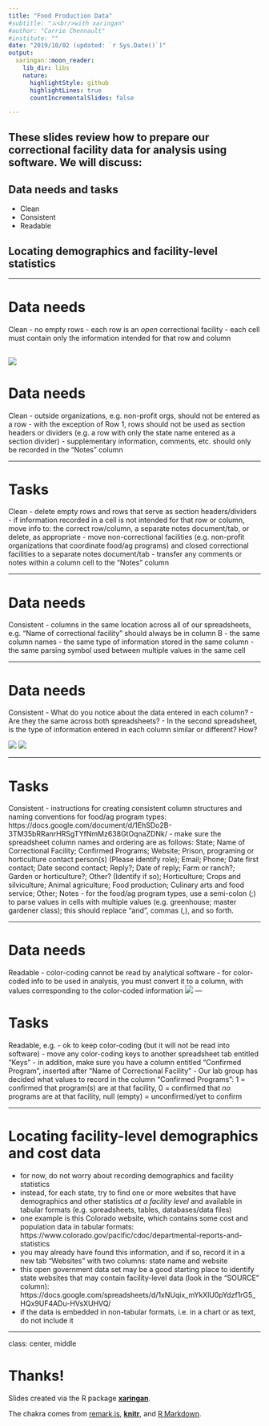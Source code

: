 ```yaml
---
title: "Food Production Data"
#subtitle: "⚔<br/>with xaringan"
#author: "Carrie Chennault"
#institute: ""
date: "2019/10/02 (updated: `r Sys.Date()`)"
output:
  xaringan::moon_reader:
    lib_dir: libs
    nature:
      highlightStyle: github
      highlightLines: true
      countIncrementalSlides: false

---
```



## These slides review how to prepare our correctional facility data for analysis using software. We will discuss:

## Data needs and tasks
- Clean
- Consistent
- Readable

## Locating demographics and facility-level statistics

---


# Data needs

Clean
- no empty rows
- each row is an *open* correctional facility
- each cell must contain only the information intended for that row and column

![](screenshot_spreadsheet.png)
---
# Data needs

Clean
- outside organizations, e.g. non-profit orgs, should not be entered as a row
- with the exception of Row 1, rows should not be used as section headers or dividers (e.g. a row with only the state name entered as a section divider)
- supplementary information, comments, etc. should only be recorded in the "Notes" column

---

# Tasks

Clean
- delete empty rows and rows that serve as section headers/dividers
- if information recorded in a cell is not intended for that row or column, move info to: the correct row/column, a separate notes document/tab, or delete, as appropriate
- move non-correctional facilities (e.g. non-profit organizations that coordinate food/ag programs) and closed correctional facilities to a separate notes document/tab
- transfer any comments or notes within a column cell to the "Notes" column


---


# Data needs

Consistent
- columns in the same location across all of our spreadsheets, e.g. "Name of correctional facility" should always be in column B
- the same column names
- the same type of information stored in the same column
- the same parsing symbol used between multiple values in the same cell

---


# Data needs

Consistent
- What do you notice about the data entered in each column? 
- Are they the same across both spreadsheets?
- In the second spreadsheet, is the type of information entered in each column similar or different? How?


![](screenshot_spreadsheet4.png)
![](screenshot_spreadsheet6.png)

---

# Tasks

Consistent
- instructions for creating consistent column structures and naming conventions for food/ag program types: https://docs.google.com/document/d/1EhSDo2B-3TM35bRRanrHRSgTYfNmMz638GtOqnaZDNk/
- make sure the spreadsheet column names and ordering are as follows:
State;	Name of Correctional Facility; Confirmed Programs;	Website;	Prison, programing or horticulture contact person(s) (Please identify role);	Email;	Phone;	Date first contact;	Date second contact;	Reply?;	Date of reply;	Farm or ranch?;	Garden or horticulture?;	Other? (Identify if so);	Horticulture;	Crops and silviculture;	Animal agriculture;	Food production;	Culinary arts and food service;	Other; Notes
- for the food/ag program types, use a semi-colon (;) to parse values in cells with multiple values (e.g. greenhouse; master gardener class); this should replace "and", commas (,), and so forth.

---

# Data needs

Readable
- color-coding cannot be read by analytical software
- for color-coded info to be used in analysis, you must convert it to a column, with values corresponding to the color-coded information
![](screenshot_spreadsheet2.png)
---

# Tasks

Readable, e.g.
- ok to keep color-coding (but it will not be read into software)
- move any color-coding keys to another spreadsheet tab entitled "Keys"
- in addition, make sure you have a column entitled "Confirmed Program", inserted after "Name of Correctional Facility"
- Our lab group has decided what values to record in the column "Confirmed Programs": 1 = confirmed that program(s) are at that facility, 0 = confirmed that *no* programs are at that facility, null (empty) = unconfirmed/yet to confirm

---

# Locating facility-level demographics and cost data

- for now, do not worry about recording demographics and facility statistics
- instead, for each state, try to find one or more websites that have demographics and other statistics *at a facility level* and available in tabular formats (e.g. spreadsheets, tables, databases/data files)
- one example is this Colorado website, which contains some cost and population data in tabular formats: https://www.colorado.gov/pacific/cdoc/departmental-reports-and-statistics
- you may already have found this information, and if so, record it in a new tab "Websites" with two columns: state name and website
- this open government data set may be a good starting  place to identify state websites that may contain facility-level data (look in the "SOURCE" column): https://docs.google.com/spreadsheets/d/1xNUqix_mYkXlU0pYdzf1rG5_HQx9UF4ADu-HVsXUHVQ/
- if the data is embedded in non-tabular formats, i.e. in a chart or as text, do not include it

---

class: center, middle

# Thanks!

Slides created via the R package [**xaringan**](https://github.com/yihui/xaringan).

The chakra comes from [remark.js](https://remarkjs.com), [**knitr**](http://yihui.name/knitr), and [R Markdown](https://rmarkdown.rstudio.com).
